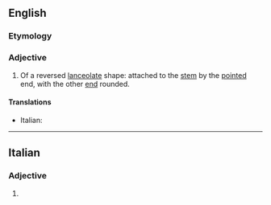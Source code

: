 ==English==

===Etymology===
{{prefix|ob|lanceolate|lang=en}}

===Adjective===
{{en-adj}}

# {{lb|en|botany|of leaves}} Of a reversed [[lanceolate]] shape: attached to the [[stem]] by the [[pointed]] end, with the other [[end]] rounded.

====Translations====
{{trans-top|of a reversed lanceolate shape}}
* Italian: {{t|it|oblanceolato}}
{{trans-mid}}
{{trans-bottom}}

----

==Italian==

===Adjective===
{{head|it|adjective form}}

# {{feminine plural of|oblanceolato|lang=it}}